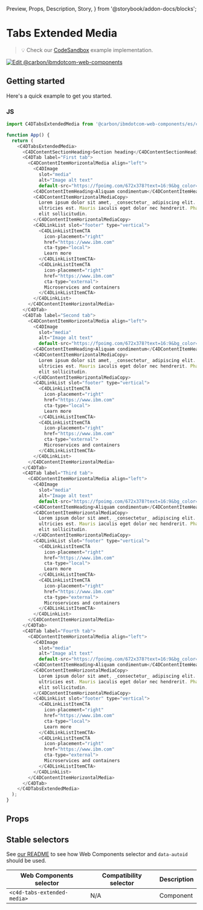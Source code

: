   Preview,
  Props,
  Description,
  Story,
} from '@storybook/addon-docs/blocks';

# Tabs Extended Media

> 💡 Check our
> [CodeSandbox](https://stackblitz.com/github/carbon-design-system/carbon-for-ibm-dotcom/tree/main/packages/web-components/examples/codesandbox/components-react/tabs-extended-media)
> example implementation.

[![Edit @carbon/ibmdotcom-web-components](https://developer.stackblitz.com/img/open_in_stackblitz.svg)](https://stackblitz.com/github/carbon-design-system/carbon-for-ibm-dotcom/tree/main/packages/web-components/examples/codesandbox/components-react/tabs-extended-media)

## Getting started

Here's a quick example to get you started.

### JS

```javascript
import C4DTabsExtendedMedia from '@carbon/ibmdotcom-web-components/es/components-react/tabs-extended-media/tabs-extended-media.js';

function App() {
  return (
    <C4DTabsExtendedMedia>
      <C4DContentSectionHeading>Section heading</C4DContentSectionHeading>
      <C4DTab label="First tab">
        <C4DContentItemHorizontalMedia align="left">
          <C4DImage
            slot="media"
            alt="Image alt text"
            default-src="https://fpoimg.com/672x378?text=16:9&bg_color=ee5396&text_color=161616"></C4DImage>
          <C4DContentItemHeading>Aliquam condimentum</C4DContentItemHeading>
          <C4DContentItemHorizontalMediaCopy>
            Lorem ipsum dolor sit amet, _consectetur_ adipiscing elit. Aenean et
            ultricies est. Mauris iaculis eget dolor nec hendrerit. Phasellus at
            elit sollicitudin.
          </C4DContentItemHorizontalMediaCopy>
          <C4DLinkList slot="footer" type="vertical">
            <C4DLinkListItemCTA
              icon-placement="right"
              href="https://www.ibm.com"
              cta-type="local">
              Learn more
            </C4DLinkListItemCTA>
            <C4DLinkListItemCTA
              icon-placement="right"
              href="https://www.ibm.com"
              cta-type="external">
              Microservices and containers
            </C4DLinkListItemCTA>
          </C4DLinkList>
        </C4DContentItemHorizontalMedia>
      </C4DTab>
      <C4DTab label="Second tab">
        <C4DContentItemHorizontalMedia align="left">
          <C4DImage
            slot="media"
            alt="Image alt text"
            default-src="https://fpoimg.com/672x378?text=16:9&bg_color=ee5396&text_color=161616"></C4DImage>
          <C4DContentItemHeading>Aliquam condimentum</C4DContentItemHeading>
          <C4DContentItemHorizontalMediaCopy>
            Lorem ipsum dolor sit amet, _consectetur_ adipiscing elit. Aenean et
            ultricies est. Mauris iaculis eget dolor nec hendrerit. Phasellus at
            elit sollicitudin.
          </C4DContentItemHorizontalMediaCopy>
          <C4DLinkList slot="footer" type="vertical">
            <C4DLinkListItemCTA
              icon-placement="right"
              href="https://www.ibm.com"
              cta-type="local">
              Learn more
            </C4DLinkListItemCTA>
            <C4DLinkListItemCTA
              icon-placement="right"
              href="https://www.ibm.com"
              cta-type="external">
              Microservices and containers
            </C4DLinkListItemCTA>
          </C4DLinkList>
        </C4DContentItemHorizontalMedia>
      </C4DTab>
      <C4DTab label="Third tab">
        <C4DContentItemHorizontalMedia align="left">
          <C4DImage
            slot="media"
            alt="Image alt text"
            default-src="https://fpoimg.com/672x378?text=16:9&bg_color=ee5396&text_color=161616"></C4DImage>
          <C4DContentItemHeading>Aliquam condimentum</C4DContentItemHeading>
          <C4DContentItemHorizontalMediaCopy>
            Lorem ipsum dolor sit amet, _consectetur_ adipiscing elit. Aenean et
            ultricies est. Mauris iaculis eget dolor nec hendrerit. Phasellus at
            elit sollicitudin.
          </C4DContentItemHorizontalMediaCopy>
          <C4DLinkList slot="footer" type="vertical">
            <C4DLinkListItemCTA
              icon-placement="right"
              href="https://www.ibm.com"
              cta-type="local">
              Learn more
            </C4DLinkListItemCTA>
            <C4DLinkListItemCTA
              icon-placement="right"
              href="https://www.ibm.com"
              cta-type="external">
              Microservices and containers
            </C4DLinkListItemCTA>
          </C4DLinkList>
        </C4DContentItemHorizontalMedia>
      </C4DTab>
      <C4DTab label="Fourth tab">
        <C4DContentItemHorizontalMedia align="left">
          <C4DImage
            slot="media"
            alt="Image alt text"
            default-src="https://fpoimg.com/672x378?text=16:9&bg_color=ee5396&text_color=161616"></C4DImage>
          <C4DContentItemHeading>Aliquam condimentum</C4DContentItemHeading>
          <C4DContentItemHorizontalMediaCopy>
            Lorem ipsum dolor sit amet, _consectetur_ adipiscing elit. Aenean et
            ultricies est. Mauris iaculis eget dolor nec hendrerit. Phasellus at
            elit sollicitudin.
          </C4DContentItemHorizontalMediaCopy>
          <C4DLinkList slot="footer" type="vertical">
            <C4DLinkListItemCTA
              icon-placement="right"
              href="https://www.ibm.com"
              cta-type="local">
              Learn more
            </C4DLinkListItemCTA>
            <C4DLinkListItemCTA
              icon-placement="right"
              href="https://www.ibm.com"
              cta-type="external">
              Microservices and containers
            </C4DLinkListItemCTA>
          </C4DLinkList>
        </C4DContentItemHorizontalMedia>
      </C4DTab>
    </C4DTabsExtendedMedia>
  );
}
```

## Props

<Props of={PropTypesRef} />

## Stable selectors

See
[our README](https://github.com/carbon-design-system/carbon-for-ibm-dotcom/tree/main/packages/web-components#stable-selectors-for-analytics-and-integratione2e-testing-in-web-components)
to see how Web Components selector and `data-autoid` should be used.

| Web Components selector     | Compatibility selector | Description |
| --------------------------- | ---------------------- | ----------- |
| `<c4d-tabs-extended-media>` | N/A                    | Component   |

<Description markdown={contributing} />
